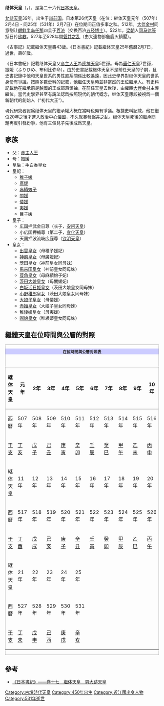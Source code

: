 {{基礎情報 天皇
| 名  =繼體天皇
| 代数=第26
| 在位=507年二月四日（阳历3月3日） - 531年二月七日（阳历3月10日）
| 前任=[[武烈天皇|武烈天皇]]
| 繼任=[[安閑天皇|安閑天皇]]
| 画像=[[image:Statue_of_Emperor_Keitai.jpg|200px]]
| 説明=[[足羽山|足羽山]]的繼體天皇像（[[福井縣|福井縣]][[福井市|福井市]]）
| 時代=
| 皇居=
| 諱  =（[[三國氏|三國]]）男大迹王<br />彦太尊
| 出生年=450年
| 出生地=
| 立儲=
| 逝世年=531年二月七日（阳历3月10日）
| 逝世地=
| 和風諡號=
| 陵墓=大阪府茨木市三岛蓝野陵
| 父親=[[彥主人王|彥主人王]]
| 母親=[[振媛|振媛]]
| 皇后=手白香皇女
| 皇子=
| 皇女=
| 注釋=
|}}
'''继体天皇'''（{{jpn|j=継体天皇|hg=けいたいてんのう|rm=Keitai Tennō}}，{{bd|450年||531年|3月10日|}}），是第二十六代[[日本|日本]][[天皇|天皇]]。

[[允恭天皇|允恭天皇]]39年，出生于[[越前国|越前国]]。日本第26代天皇（在位：継体天皇元年（507年）2月4日 - 同25年（531年）2月7日）在位期间正值多事之秋。512年，[[大伴金村|大伴金村]]同意割让[[朝鲜半岛|朝鲜半岛]][[任那|任那]]四县于[[百济|百济]]（交换百济[[五经博士|五经博士]]）。522年，[[梁朝|梁朝]]人[[司马达等|司马达等]]抵日传[[佛教|佛教]]。527年至528年間[[磐井之乱|磐井之乱]]（由大連物部麁鹿火鎮壓）。

《古事記》記載繼体天皇壽43歲。《日本書紀》記載繼体天皇25年舊曆2月7日，過世，壽81歲。

《日本書紀》記載继体天皇父[[彦主人王|彦主人王]]為[[應神天皇|應神天皇]]5世孫。母為[[垂仁天皇|垂仁天皇]]7世孫，振媛（ふりひめ、布利比弥命）。由於史書記載继体天皇不是前任天皇的子嗣，且史書記錄中他和天皇世系的男性直系關係比較遙遠，因此史學界對继体天皇的世系身份有爭議。按照多數史料的記載，他繼任天皇時並非當然的王位繼承人。有史料記載他在繼承前是[[越國_(日本)|越國]]的王或部落領袖，在前任天皇去世後，由權臣[[大伴金村|大伴金村]]主導繼位。當代史學界甚至有説法認爲按照現代的朝代概念，继体天皇應該被視爲一個新朝代的創始人（“初代大王”）。

現代研究者認爲继体天皇的繼承權大概在當時也頗有爭議。根據史料記載，他在繼位20年之後才進入政治中心[[大和國|倭國]]，不久就暴發[[磐井之乱|磐井之乱]]。继体天皇死後的繼承問題再度引發紛爭，他有三個兒子先後成爲天皇。



==家族==
*父：[[彦主人王|彦主人王]]
*母：振媛
*皇后：[[手白香皇女|手白香皇女]]
*皇妃：
**[[稚子媛|稚子媛]]
**[[廣媛|廣媛]]
**[[麻績娘子|麻績娘子]]
**[[關媛|關媛]]
**[[倭媛|倭媛]]
**[[夷媛|夷媛]]
**[[目子媛|目子媛]]
*皇子：
**広国押武金日尊（长子，[[安闲天皇|安闲天皇]]）
**小広国押楯尊（第二子，[[宣化天皇|宣化天皇]]）
**天国押波流岐広庭尊（[[钦明天皇|钦明天皇]]）
*皇女：
**[[出雲皇女|出雲皇女]]（母稚子媛妃）
**[[神前皇女|神前皇女]]（母廣媛妃）
**[[茨田皇女|茨田皇女]]（神前皇女同母妹）
**[[馬來田皇女|馬來田皇女]]（神前皇女同母妹）
**[[荳角皇女|荳角皇女]]（母麻績娘子妃）
**[[茨田大娘皇女|茨田大娘皇女]]（母關媛妃）
**[[白坂活日姬皇女|白坂活日姬皇女]]（茨田大娘皇女同母妹）
**[[小野稚郎皇女|小野稚郎皇女]]（茨田大娘皇女同母妹）
**[[大娘子皇女|大娘子皇女]]（母倭媛）
**[[赤姬皇女|赤姬皇女]]（大娘子皇女同母妹）
**[[稚綾姬皇女|稚綾姬皇女]]（母夷媛）
**[[圓娘皇女|圓娘皇女]]（稚綾姬皇女同母妹）

==繼體天皇在位時間與公曆的對照==
<div class="NavFrame" style="clear: both; border: 1px solid #999; margin: 0.5em auto;">
<div class="NavHead" style="background-color: #CCCCFF; font-size: 90%; border-left: 3em soli; text-align: center; font-weight: bold;">在位時間與公曆对照表
</div>
<div class="NavContent" style="padding: 1em 0 0 0; font-size: 90%; text-align: center;">
{| class="wikitable" style="text-align:center;"
|-
!継体天皇!!元年!!2年!!3年!!4年!!5年!!6年!!7年!!8年!!9年!!10年
|-
|西暦||507年||508年||509年||510年||511年||512年||513年||514年||515年||516年
|-
|[[干支|干支]]||[[丁亥|丁亥]]||[[戊子|戊子]]||[[己丑|己丑]]||[[庚寅|庚寅]]||[[辛卯|辛卯]]||[[壬辰|壬辰]]||[[癸巳|癸巳]]||[[甲午|甲午]]||[[乙未|乙未]]||[[丙申|丙申]]
|-
!継体天皇!!11年!!12年!!13年!!14年!!15年!!16年!!17年!!18年!!19年!!20年
|-
|西暦||517年||518年||519年||520年||521年||522年||523年||524年||525年||526年
|-
|[[干支|干支]]||[[丁酉|丁酉]]||[[戊戌|戊戌]]||[[己亥|己亥]]||[[庚子|庚子]]||[[辛丑|辛丑]]||[[壬寅|壬寅]]||[[癸卯|癸卯]]||[[甲辰|甲辰]]||[[乙巳|乙巳]]||[[丙午|丙午]]
|-
!継体天皇!!21年!!22年!!23年!!24年!!25年
|-
|西暦||527年||528年||529年||530年||531年
|-
|[[干支|干支]]||[[丁未|丁未]]||[[戊申|戊申]]||[[己酉|己酉]]||[[庚戌|庚戌]]||[[辛亥|辛亥]]
|}
</div></div>

== 參考 ==
* [https://web.archive.org/web/20050503121453/http://applepig.idv.tw/kuon/furu/text/syoki/syoki17.htm 《日本書紀》——卷十七　繼体天皇　男大跡天皇]


{{日本天皇|[[武烈天皇|武烈天皇]]|[[安闲天皇|安闲天皇]]}}


{{日本歷代天皇}}

{{Authority control}}
{{DEFAULTSORT:Keitai Tennō}}

[[Category:古墳時代天皇|Category:古墳時代天皇]]
[[Category:450年出生|Category:450年出生]]
[[Category:近江國出身人物|Category:近江國出身人物]]
[[Category:531年逝世|Category:531年逝世]]